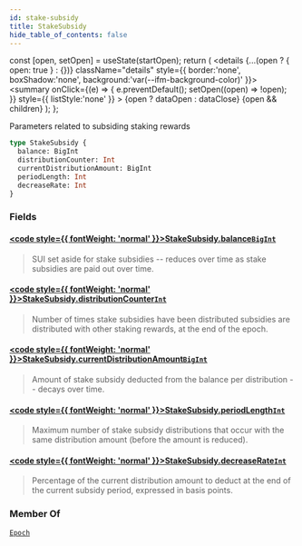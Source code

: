 ```yaml
---
id: stake-subsidy
title: StakeSubsidy
hide_table_of_contents: false
---
```









  const [open, setOpen] = useState(startOpen);
  return (
    <details {...(open ? { open: true } : {})} className="details" style={{ border:'none', boxShadow:'none', background:'var(--ifm-background-color)' }}>
      <summary
        onClick={(e) => {
          e.preventDefault();
          setOpen((open) => !open);
        }}
        style={{ listStyle:'none' }}
      >
      {open ? dataOpen : dataClose}
      </summary>
      {open && children}
    </details>
  );
};








Parameters related to subsiding staking rewards


```graphql
type StakeSubsidy {
  balance: BigInt
  distributionCounter: Int
  currentDistributionAmount: BigInt
  periodLength: Int
  decreaseRate: Int
}
```




### Fields

#### [<code style={{ fontWeight: 'normal' }}>StakeSubsidy.<b>balance</b></code>](#)<Bullet />[`BigInt`](/references/sui-api/graphql/reference/scalars/big-int) <Badge class="badge badge--secondary" text="scalar"/> 
> 
> 
> SUI set aside for stake subsidies -- reduces over time as stake subsidies are paid out over
> time.
> 

#### [<code style={{ fontWeight: 'normal' }}>StakeSubsidy.<b>distributionCounter</b></code>](#)<Bullet />[`Int`](/references/sui-api/graphql/reference/scalars/int) <Badge class="badge badge--secondary" text="scalar"/> 
> 
> 
> Number of times stake subsidies have been distributed subsidies are distributed with other
> staking rewards, at the end of the epoch.
> 

#### [<code style={{ fontWeight: 'normal' }}>StakeSubsidy.<b>currentDistributionAmount</b></code>](#)<Bullet />[`BigInt`](/references/sui-api/graphql/reference/scalars/big-int) <Badge class="badge badge--secondary" text="scalar"/> 
> 
> 
> Amount of stake subsidy deducted from the balance per distribution -- decays over time.
> 

#### [<code style={{ fontWeight: 'normal' }}>StakeSubsidy.<b>periodLength</b></code>](#)<Bullet />[`Int`](/references/sui-api/graphql/reference/scalars/int) <Badge class="badge badge--secondary" text="scalar"/> 
> 
> 
> Maximum number of stake subsidy distributions that occur with the same distribution amount
> (before the amount is reduced).
> 

#### [<code style={{ fontWeight: 'normal' }}>StakeSubsidy.<b>decreaseRate</b></code>](#)<Bullet />[`Int`](/references/sui-api/graphql/reference/scalars/int) <Badge class="badge badge--secondary" text="scalar"/> 
> 
> 
> Percentage of the current distribution amount to deduct at the end of the current subsidy
> period, expressed in basis points.
> 



### Member Of

[`Epoch`](/references/sui-api/graphql/reference/objects/epoch)  <Badge class="badge badge--secondary" text="object"/>

